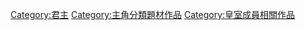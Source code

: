 [[Category:君主|Category:君主]]
[[Category:主角分類題材作品|Category:主角分類題材作品]]
[[Category:皇室成員相關作品|Category:皇室成員相關作品]]